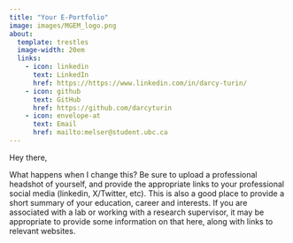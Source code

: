 ```yaml
---
title: "Your E-Portfolio"
image: images/MGEM_logo.png
about:
  template: trestles
  image-width: 20em
  links: 
    - icon: linkedin
      text: LinkedIn
      href: https://https://www.linkedin.com/in/darcy-turin/
    - icon: github
      text: GitHub
      href: https://github.com/darcyturin
    - icon: envelope-at
      text: Email
      href: mailto:melser@student.ubc.ca
---
```


Hey there,

What happens when I change this? Be sure to upload a professional headshot of yourself, and provide the appropriate links to your professional social media (linkedin, X/Twitter, etc). This is also a good place to provide a short summary of your education, career and interests. If you are associated with a lab or working with a research supervisor, it may be appropriate to provide some information on that here, along with links to relevant websites. 
